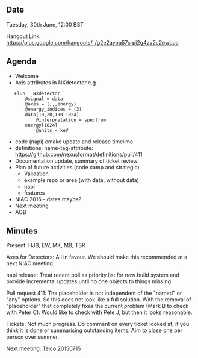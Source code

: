 ==Date==

Tuesday, 30th June, 12:00 BST

Hangout Link: https://plus.google.com/hangouts/_/g2e2ayoq57srpi2g4zv2c2ewbua

==Agenda==

* Welcome
* Axis attributes in NXdetector e.g
    Fluo : NXdetector
        @signal = data
        @axes = (,,,energy)
        @energy_indices = (3)
        data[10,20,180,1024]
            @interpretation = spectrum
        energy[1024]
            @units = keV
* code (napi) cmake update and release timelime
* definitions: name-tag-attribute: https://github.com/nexusformat/definitions/pull/411
* Documentation update, summary of ticket review
* Plan of future activities (code camp and strategic)
** Validation
** example repo or area (with data, without data)
** napi
** features
* NIAC 2016 - dates maybe?
* Next meeting
* AOB

==Minutes==

Present: HJB, EW, MK, MB, TSR

Axes for Detectors: All in favour. We should make this recommended at a next NIAC meeting.

napi release: Treat recent poll as priority list for new build system and provide incremental updates until no one objects to things missing.

Pull request 411: The placeholder is not independent of the "named" or "any" options. So this does not look like a full solution. With the removal of "placeholder" that completely fixes the current problem (Mark B to check with Peter C). Would like to check with Pete J, but then it looks reasonable. 

Tickets: Not much progress. Do comment on every ticket looked at, if you think it is done or summarising outstanding items. Aim to close one per person over summer.

Next meeting: [[Telco 20150715]]